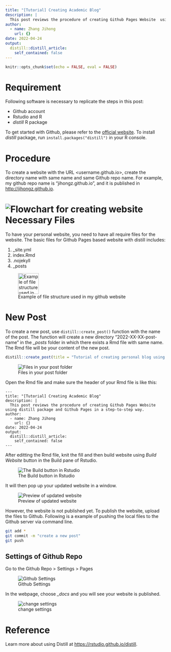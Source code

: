 ```yaml
---
title: "[Tutorial] Creating Academic Blog"
description: |
  This post reviews the procedure of creating Github Pages Website  using distill package and Github Pages in a step-to-step way.
author:
  - name: Zhang Jihong
    url: {}
date: 2022-04-24
output:
  distill::distill_article:
    self_contained: false
---
```


```r
knitr::opts_chunk$set(echo = FALSE, eval = FALSE)
```

# Requirement

Following software is necessary to replicate the steps in this post:

-   Github account
-   Rstudio and R
-   *distill* R package

To get started with Github, please refer to the [official website](https://docs.github.com/en/get-started/signing-up-for-github/signing-up-for-a-new-github-account). To install *distill* package, run `install.packages("distill")` in your R console.

# Procedure

To create a website with the URL <username.github.io>, create the directory name with same name and same Github repo name. For example, my github repo name is "jihongz.github.io", and it is published in <http://jihongz.github.io>.

# ![Flowchart for creating website](img/flowchart.png)Necessary Files

To have your personal website, you need to have all require files for the website. The basic files for Github Pages based website with distill includes:

1.  \_site.yml
2.  index.Rmd
3.  .nojekyll
4.  \_posts

![Example of file structure used in my github website](img/file_structure.png){width="65"}

# New Post

To create a new post, use `distill::create_post()` function with the name of the post. The function will create a new directory "2022-XX-XX-post-name" in the *\_posts* folder in which there exists a Rmd file with same name. The Rmd file will be your content of the new post.

```r
distill::create_post(title = "Tutorial of creating personal blog using distill package and Github Pages")
```

![Files in your post folder](img/Rmd_file.png)

Open the Rmd file and make sure the header of your Rmd file is like this:

```
---
title: "[Tutorial] Creating Academic Blog"
description: |
  This post reviews the procedure of creating Github Pages Website  using distill package and Github Pages in a step-to-step way.
author:
  - name: Zhang Jihong
    url: {}
date: 2022-04-24
output:
  distill::distill_article:
    self_contained: false
---
```

After editting the Rmd file, knit the fill and then build website using *Build Website* button in the Build pane of Rstudio.

![The Build button in Rstudio](img/build_website.png)

It will then pop up your updated website in a window. 

![Preview of updated website](img/website_preview.png)

However, the website is not published yet. To publish the website, upload the files to Github. Following is a example of pushing the local files to the Github server via command line.

```bash
git add *
git commit -m "create a new post"
git push
```

## Settings of Github Repo

Go to the Github Repo > Settings > Pages

![Github Settings](img/Settings.png)

In the webpage, choose *\_docs* and you will see your website is published. 

![change settings](img/docs.png)

# Reference

Learn more about using Distill at <https://rstudio.github.io/distill>.
